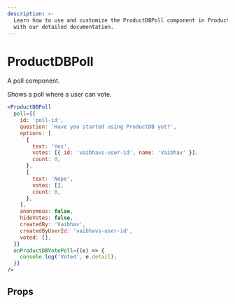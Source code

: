 ```yaml
---
description: >-
  Learn how to use and customize the ProductDBPoll component in ProductDB's React UI Kit
  with our detailed documentation.
---
```


# ProductDBPoll

A poll component.

Shows a poll where a user can vote.

```jsx live
<ProductDBPoll
  poll={{
    id: 'poll-id',
    question: 'Have you started using ProductDB yet?',
    options: [
      {
        text: 'Yes',
        votes: [{ id: 'vaibhavs-user-id', name: 'Vaibhav' }],
        count: 0,
      },
      {
        text: 'Nope',
        votes: [],
        count: 0,
      },
    ],
    anonymous: false,
    hideVotes: false,
    createdBy: 'Vaibhav',
    createdByUserId: 'vaibhavs-user-id',
    voted: [],
  }}
  onProductDBVotePoll={(e) => {
    console.log('Voted', e.detail);
  }}
/>
```

## Props

<PropsTable of="ProductDB-poll" />

<head>
  <title>React UI Kit ProductDBPoll</title>
</head>
